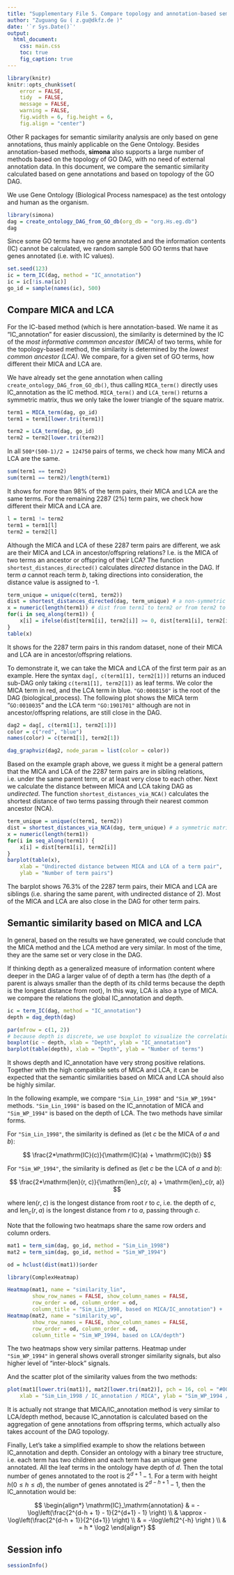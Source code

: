 ```yaml
---
title: "Supplementary File 5. Compare topology and annotation-based semantic similarity methods"
author: "Zuguang Gu ( z.gu@dkfz.de )"
date: '`r Sys.Date()`'
output: 
  html_document:
    css: main.css
    toc: true
    fig_caption: true
---
```


```r
library(knitr)
knitr::opts_chunk$set(
    error = FALSE,
    tidy  = FALSE,
    message = FALSE,
    warning = FALSE,
    fig.width = 6, fig.height = 6,
    fig.align = "center")
```

Other R packages for semantic similarity analysis are only based on gene
annotations, thus mainly applicable on the Gene Ontology. Besides
annotation-based methods, **simona** also supports a large number of methods
based on the topology of GO DAG, with no need of external annotation data. In
this document, we compare the semantic similarity calculated based on gene
annotations and based on topology of the GO DAG.

We use Gene Ontology (Biological Process namespace) as the test ontology and
human as the organism.

```r
library(simona)
dag = create_ontology_DAG_from_GO_db(org_db = "org.Hs.eg.db")
dag
```

Since some GO terms have no gene annotated and the information contents (IC)
cannot be calculated, we random sample 500 GO terms that have genes annotated
(i.e. with IC values).

```r
set.seed(123)
ic = term_IC(dag, method = "IC_annotation")
ic = ic[!is.na(ic)]
go_id = sample(names(ic), 500)
```

## Compare MICA and LCA

For the IC-based method (which is here annotation-based. We name it as
"IC_annotation" for easier discussion), the similarity is determined by the IC
of the _most informative commmon ancestor (MICA)_ of two terms, while for the
topology-based method, the similarity is determined by the _lowest common
ancestor (LCA)_. We compare, for a given set of GO terms, how different their
MICA and LCA are.

We have already set the gene annotation when calling
`create_ontology_DAG_from_GO_db()`, thus calling `MICA_term()` directly uses
IC_annotation as the IC method. `MICA_term()` and `LCA_term()` returns a
symmetric matrix, thus we only take the lower triangle of the square matrix.

```r
term1 = MICA_term(dag, go_id)
term1 = term1[lower.tri(term1)]

term2 = LCA_term(dag, go_id)
term2 = term2[lower.tri(term2)]
```

In all `500*(500-1)/2 = 124750` pairs of terms, we check how many MICA and LCA are the same.

```r
sum(term1 == term2)
sum(term1 == term2)/length(term1)
```

It shows for more than 98% of the term pairs, their MICA and LCA are the same
terms. For the remaining 2287 (2%) term pairs, we check how different their
MICA and LCA are.

```r
l = term1 != term2
term1 = term1[l]
term2 = term2[l]
```

Although the MICA and LCA of these 2287 term pairs are different, we ask are
their MICA and LCA in ancestor/offspring relations? I.e. is the MICA of two terms an
ancestor or offspring of their LCA? The function `shortest_distances_directed()`
calculates _directed_ distance in the DAG. If term $a$ cannot reach term $b$,
taking directions into consideration, the distance value is assigned to -1.

```r
term_unique = unique(c(term1, term2))
dist = shortest_distances_directed(dag, term_unique) # a non-symmetric matrix with terms as names
x = numeric(length(term1)) # dist from term1 to term2 or from term2 to term1
for(i in seq_along(term1)) {
    x[i] = ifelse(dist[term1[i], term2[i]] >= 0, dist[term1[i], term2[i]], dist[term2[i], term1[i]]) 
}
table(x)
```

It shows for the 2287 term pairs in this random dataset, none of their MICA
and LCA are in ancestor/offspring relations.



To demonstrate it, we can take the MICA and LCA of the first term pair as an
example. Here the syntax `dag[, c(term1[1], term2[1])]` returns an induced
sub-DAG only taking `c(term1[1], term2[1])` as leaf terms. We color the MICA
term in red, and the LCA term in blue. `"GO:0008150"` is the root of the DAG
(biological_process). The following plot shows the MICA term "`GO:0010035`"
and the LCA term `"GO:1901701"` although are not in ancestor/offspring
relations, are still close in the DAG.


<style>
.grViz {
    margin-left: auto;
    margin-right: auto;
    display: block;
}
</style>

```r
dag2 = dag[, c(term1[1], term2[1])]
color = c("red", "blue")
names(color) = c(term1[1], term2[1])

dag_graphviz(dag2, node_param = list(color = color))
```


Based on the example graph above, we guess it might be a general pattern that
the MICA and LCA of the 2287 term pairs are in sibling relations, i.e. under the
same parent term, or at least very close to each other. Next we calculate the
distance between MICA and LCA taking DAG as _undirected_. The function
`shortest_distances_via_NCA()` calculates the shortest distance of two terms
passing through their nearest common ancestor (NCA).


```r
term_unique = unique(c(term1, term2))
dist = shortest_distances_via_NCA(dag, term_unique) # a symmetric matrix with terms as names
x = numeric(length(term1))
for(i in seq_along(term1)) {
    x[i] = dist[term1[i], term2[i]]
}
barplot(table(x), 
    xlab = "Undirected distance between MICA and LCA of a term pair", 
    ylab = "Number of term pairs")
```

The barplot shows 76.3% of the 2287 term pairs, their MICA and LCA are
siblings (i.e. sharing the same parent, with undirected distance of 2). Most of the MICA and LCA are also close in
the DAG for other term pairs.

## Semantic similarity based on MICA and LCA

In general, based on the results we have generated, we could conclude that the
MICA method and the LCA method are very similar. In most of the time, they
are the same set or very close in the DAG.

If thinking depth as a generalized measure of information content where deeper
in the DAG a larger value of of depth a term has (the depth of a parent is
always smaller than the depth of its child terms because the depth is the
longest distance from root), In this way, LCA is also a type of MICA. we
compare the relations the global IC_annotation and depth.

```r
ic = term_IC(dag, method = "IC_annotation")
depth = dag_depth(dag)

par(mfrow = c(1, 2))
# because depth is discrete, we use boxplot to visualize the correlation
boxplot(ic ~ depth, xlab = "Depth", ylab = "IC_annotation")
barplot(table(depth), xlab = "Depth", ylab = "Number of terms")
```

It shows depth and IC_annotation have very strong positive relations. Together
with the high compatible sets of MICA and LCA, it can be expected that the
semantic similarities based on MICA and LCA should also be highly similar.

In the following example, we compare `"Sim_Lin_1998"` and `"Sim_WP_1994"`
methods. `"Sim_Lin_1998"` is based on the IC_annotation of MICA and
`"Sim_WP_1994"` is based on the depth of LCA. The two methods have similar forms.

For `"Sim_Lin_1998"`, the similarity is defined as (let $c$ be the MICA of $a$ and $b$):

$$ \frac{2*\mathrm{IC}(c)}{\mathrm{IC}(a) + \mathrm{IC}(b)}  $$

For `"Sim_WP_1994"`, the similarity is defined as (let $c$ be the LCA of $a$ and $b$):

$$ \frac{2*\mathrm{len}(r, c)}{\mathrm{len}_c(r, a) + \mathrm{len}_c(r, a)} $$

where $\mathrm{len}(r, c)$ is the longest distance from root $r$ to $c$, i.e. the depth of $c$,
and $\mathrm{len}_c(r, a)$ is the longest distance from $r$ to $a$, passing through $c$.

Note that the following two heatmaps share the same row orders and column orders.

```r
mat1 = term_sim(dag, go_id, method = "Sim_Lin_1998")
mat2 = term_sim(dag, go_id, method = "Sim_WP_1994")

od = hclust(dist(mat1))$order

library(ComplexHeatmap)

Heatmap(mat1, name = "similarity_lin", 
        show_row_names = FALSE, show_column_names = FALSE,
        row_order = od, column_order = od,
        column_title = "Sim_Lin_1998, based on MICA/IC_annotation") +
Heatmap(mat2, name = "similarity_wp", 
        show_row_names = FALSE, show_column_names = FALSE,
        row_order = od, column_order = od,
        column_title = "Sim_WP_1994, based on LCA/depth")
```

The two heatmaps show very similar patterns. Heatmap under `"Sim_WP_1994"` in
general shows overall stronger similarity signals, but also higher level of
"inter-block" signals.

And the scatter plot of the similarity values from the two methods:

```r
plot(mat1[lower.tri(mat1)], mat2[lower.tri(mat2)], pch = 16, col = "#00000010",
    xlab = "Sim_Lin_1998 / IC_annotation / MICA", ylab = "Sim_WP_1994 / depth / LCA")
```

It is actually not strange that MICA/IC_annotation method is very
similar to LCA/depth method, because IC_annotation is calculated based on the
aggregation of gene annotations from offspring terms, which actually also
takes account of the DAG topology.


Finally, Let's take a simplified example to show the relations between IC_annotation and depth.
Consider an ontology with a binary tree structure, i.e. each term has two children and each term
has an unique gene annotated. All the leaf terms in the ontology have depth of $d$. Then the total number
of genes annotated to the root is $2^{d+1}-1$. For a term with height $h (0 \leq h \leq d)$, the number
of genes annotated is $2^{d-h+1}-1$, then the IC_annotation would be:

$$ 
\begin{align*}
\mathrm{IC}_\mathrm{annotation} & = -\log\left(\frac{2^{d-h + 1} - 1}{2^{d+1} - 1} \right) \\
            & \approx  -\log\left(\frac{2^{d-h + 1}}{2^{d+1}} \right) \\
            & = -\log\left(2^{-h} \right ) \\
            & = h * \log2
\end{align*} $$

## Session info

```r
sessionInfo()
```



<script src="jquery.sticky.js"></script>
<script>
$(document).ready(function(){
    $("#TOC").sticky({
        topSpacing: 0,
        zIndex:1000    
    })
    $("#TOC").on("sticky-start", function() {

        $("<p style='font-size:1.2em; padding-left:4px;'><a id='TOC-click'>Table of Content</a></p>").insertBefore($("#TOC ul:first-child"));
        $("#TOC-click").hover(function() {
            $(this).css("color", "#0033dd").css("cursor", "pointer");
            $("#TOC").children().first().next().show();
            $("#TOC").hover(function() {
                $(this).children().first().next().show();
            }, function() {
                $(this).children().first().next().hide();
                $("body").off("hover", "#TOC");
            })
        }, function() {
            $(this).css("color", "#0033dd");
        })
        $("#TOC").children().first().next().hide();

    })
    $("#TOC").on("sticky-end", function() {
        $("#TOC").children().first().remove();
        $("#TOC").children().first().show();
    })
});
</script>

